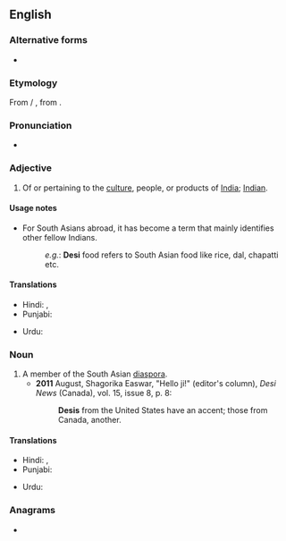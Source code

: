 {{also|desi|desí|desi-}}
==English==
{{wikipedia|Desi}}

===Alternative forms===
* {{l|en|desi}}

===Etymology===
From {{etyl|hi|en}} {{m|hi|देसी||national}} / {{etyl|ur|en}} {{m|ur|دیسی|sc=ur-Arab|tr=desī||national}}, from {{inh|hi|sa|देशीय}}.

===Pronunciation===
* {{IPA|en|/ˈdeɪ.si/|/ˈdɛ.si/}}

===Adjective===
{{en-adj}}

# Of or pertaining to the [[culture]], people, or products of [[India]]; [[Indian]].

====Usage notes====
* For South Asians abroad, it has become a term that mainly identifies other fellow Indians.
*: ''e.g.'': '''Desi''' food refers to South Asian food like rice, dal, chapatti etc.

====Translations====
{{trans-top|South Asian}}
* Hindi: {{t+|hi|देसी}}, {{t+|hi|देशी}}
* Punjabi: {{t|pa|ਦੇਸੀ}}
{{trans-mid}}
* Urdu: {{t|ur|دیسی|tr=desī}}
{{trans-bottom}}

===Noun===
{{en-noun}}

# A member of the South Asian [[diaspora]].
#* '''2011''' August, Shagorika Easwar, "Hello ji!" (editor's column), ''Desi News'' (Canada), vol. 15, issue 8, p. 8:
#*: '''Desis''' from the United States have an accent; those from Canada, another.

====Translations====
{{trans-top|person}}
* Hindi: {{t+|hi|देसी}}, {{t+|hi|देशी}}
* Punjabi: {{t|pa|ਦੇਸੀ}}
{{trans-mid}}
* Urdu: {{t|ur|دیسی|tr=desī}}
{{trans-bottom}}

===Anagrams===
* {{anagrams|en|a=deis|-side|Dies|EIDs|Eids|IDEs|IEDs|Ides|SEID|Side|deis|dies|eids|ides|side|sied}}